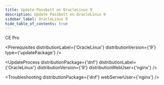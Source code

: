 ```yaml
---
title: Update Passbolt on OracleLinux 9
description: Update Passbolt on OracleLinux 9
sidebar_label: OracleLinux 9
hide_table_of_contents: true
---
```



<div style={{display: "flex", gap: "1rem"}}>
  <Chips link="https://www.passbolt.com/ce/oraclelinux" isUnderMainTitle={true}>CE</Chips>
  <Chips link="https://www.passbolt.com/pricing/pro" isUnderMainTitle={true}>Pro</Chips>
</div>

<Prerequisites
  distributionLabel={'OracleLinux'}
  distributionVersion={'9'}
  type={'updatePackage'}
/>

<UpdateProcess
  distributionPackage={'dnf'}
  distributionLabel={'OracleLinux'}
  distributionVersion={'9'}
  distributionWebUser={'nginx'}
/>

<Troubleshooting distributionPackage={'dnf'} webServerUser={'nginx'} />

<InCaseOfIssues />
